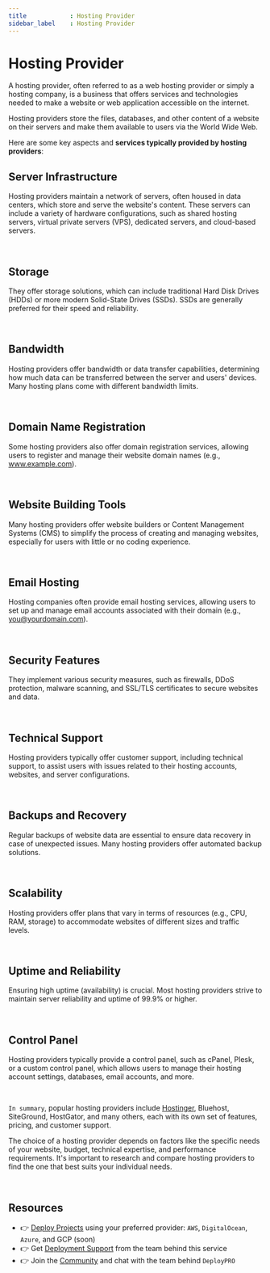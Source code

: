 ```yaml
---
title            : Hosting Provider
sidebar_label    : Hosting Provider
---
```


# Hosting Provider

A hosting provider, often referred to as a web hosting provider or simply a hosting company, 
is a business that offers services and technologies needed to make a website or web application accessible on the internet. 

Hosting providers store the files, databases, and other content of a website on their servers and make them available to users via the World Wide Web.

Here are some key aspects and **services typically provided by hosting providers**:

## **Server Infrastructure** 

Hosting providers maintain a network of servers, often housed in data centers, which store and serve the website's content. 
These servers can include a variety of hardware configurations, such as shared hosting servers, virtual private servers (VPS), dedicated servers, and cloud-based servers.

<br />

## **Storage** 

They offer storage solutions, which can include traditional Hard Disk Drives (HDDs) or more modern Solid-State Drives (SSDs). 
SSDs are generally preferred for their speed and reliability.

<br />

##  **Bandwidth** 

Hosting providers offer bandwidth or data transfer capabilities, determining how much data can be transferred between the server and users' devices. 
Many hosting plans come with different bandwidth limits.

<br />

##  **Domain Name Registration** 

Some hosting providers also offer domain registration services, allowing users to register and manage their website domain names (e.g., www.example.com).

<br />

##  **Website Building Tools** 

Many hosting providers offer website builders or Content Management Systems (CMS) to simplify the process of creating and managing websites, especially for users with little or no coding experience.

<br />

##  **Email Hosting** 

Hosting companies often provide email hosting services, allowing users to set up and manage email accounts associated with their domain (e.g., you@yourdomain.com).

<br />

##  **Security Features** 

They implement various security measures, such as firewalls, DDoS protection, malware scanning, and SSL/TLS certificates to secure websites and data.

<br />

##  **Technical Support** 

Hosting providers typically offer customer support, including technical support, to assist users with issues related to their hosting accounts, websites, and server configurations.

<br />

##  **Backups and Recovery** 

Regular backups of website data are essential to ensure data recovery in case of unexpected issues. Many hosting providers offer automated backup solutions.

<br />

##  **Scalability** 

Hosting providers offer plans that vary in terms of resources (e.g., CPU, RAM, storage) to accommodate websites of different sizes and traffic levels.

<br />

##  **Uptime and Reliability** 

Ensuring high uptime (availability) is crucial. Most hosting providers strive to maintain server reliability and uptime of 99.9% or higher.

<br />

##  **Control Panel** 

Hosting providers typically provide a control panel, such as cPanel, Plesk, or a custom control panel, 
which allows users to manage their hosting account settings, databases, email accounts, and more.

<br />

`In summary`, popular hosting providers include [Hostinger](./hostinger), Bluehost, SiteGround, HostGator, and many others, each with its own set of features, pricing, 
and customer support. 

The choice of a hosting provider depends on factors like the specific needs of your website, budget, technical expertise, and performance requirements.
It's important to research and compare hosting providers to find the one that best suits your individual needs.

<br />

## Resources

- 👉 [Deploy Projects](https://deploypro.dev/) using your preferred provider: `AWS`, `DigitalOcean`, `Azure`, and GCP (soon)
- 👉 Get [Deployment Support](https://deploypro.dev/support/) from the team behind this service
- 👉 Join the [Community](https://discord.gg/qQhjQZhnur) and chat with the team behind `DeployPRO`
